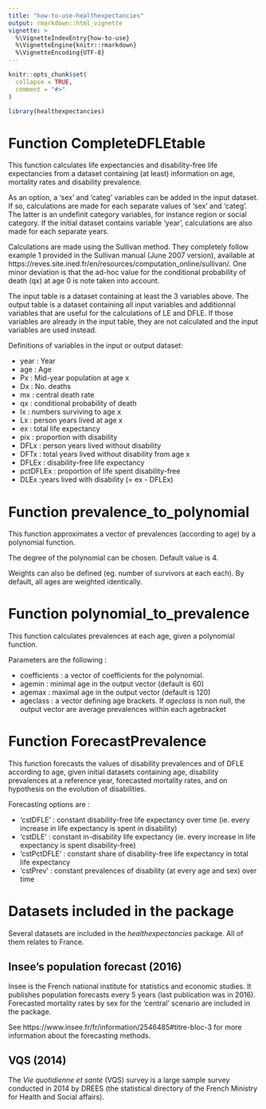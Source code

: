 ```yaml
---
title: "how-to-use-healthexpectancies"
output: rmarkdown::html_vignette
vignette: >
  %\VignetteIndexEntry{how-to-use}
  %\VignetteEngine{knitr::rmarkdown}
  %\VignetteEncoding{UTF-8}
---
```


```r
knitr::opts_chunk$set(
  collapse = TRUE,
  comment = "#>"
)
```

```r
library(healthexpectancies)
```

# Function CompleteDFLEtable

This function calculates life expectancies and disability-free life expectancies from a dataset containing (at least) information on age, mortality rates and disability prevalence.

As an option, a 'sex' and 'categ' variables can be added in the input dataset. If so, calculations are made for each separate values of 'sex' and 'categ'. The latter is an undefinit category variables, for instance region or social category. If the initial dataset contains variable 'year', calculations are also made for each separate years. 

Calculations are made using the Sullivan method. They completely follow example 1 provided in the Sullivan manual (June 2007 version), available at https://reves.site.ined.fr/en/resources/computation_online/sullivan/. One minor deviation is that the ad-hoc value for the conditional probability of death (qx) at age 0 is note taken into account.

The input table is a dataset containing at least the 3 variables above. The output table is a dataset containing all input variables and additionnal variables that are useful for the calculations of LE and DFLE. If those variables are already in the input table, they are not calculated and the input variables are used instead.

Definitions of variables in the input or output dataset:

* year : Year
* age : Age
* Px : Mid-year population at age x
* Dx : No. deaths
* mx : central death rate
* qx : conditional probability of death
* lx : numbers surviving to age x
* Lx : person years lived at age x
* ex : total life expectancy
* pix : proportion with disability
* DFLx : person years lived without disability
* DFTx : total years lived without disability from age x
* DFLEx : disability-free life expectancy
* pctDFLEx : proportion of life spent disability-free
* DLEx :years lived with disability (= ex - DFLEx)

# Function prevalence_to_polynomial

This function approximates a vector of prevalences (according to age) by a polynomial function.

The degree of the polynomial can be chosen. Default value is 4.

Weights can also be defined (eg. number of survivors at each each). By default, all ages are weighted identically.

# Function polynomial_to_prevalence

This function calculates prevalences at each age, given a polynomial function.

Parameters are the following :

* coefficients : a vector of coefficients for the polynomial.
* agemin : minimal age in the output vector (default is 60)
* agemax : maximal age in the output vector (default is 120)
* ageclass : a vector defining age brackets. If *ageclass* is non null, the output vector are average prevalences within each agebracket

# Function ForecastPrevalence

This function forecasts the values of disability prevalences and of DFLE according to age, given initial datasets containing age, disability prevalences at a reference year, forecasted mortality rates, and on hypothesis on the evolution of disabilities.

Forecasting options are :

* 'cstDFLE' : constant disability-free life expectancy over time (ie. every increase in life expectancy is spent in disability)
* 'cstDLE' : constant in-disability life expectancy (ie. every increase in life expectancy is spent disability-free)
* 'cstPctDFLE' : constant share of disability-free life expectancy in total life expectancy
* 'cstPrev' : constant prevalences of disability (at every age and sex) over time

# Datasets included in the package

Several datasets are included in the *healthexpectancies* package. All of them relates to France.

## Insee's population forecast (2016)

Insee is the French national institute for statistics and economic studies. It publishes population forecasts every 5 years (last publication was in 2016). Forecasted mortality rates by sex for the 'central' scenario are included in the package.

See https://www.insee.fr/fr/information/2546485#titre-bloc-3 for more information about the forecasting methods.

## VQS (2014)

The *Vie quotidienne et santé* (VQS) survey is a large sample survey conducted in 2014 by DREES (the statistical directory of the French Ministry for Health and Social affairs).









